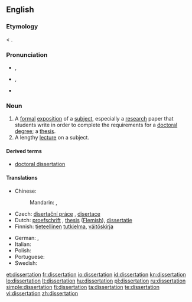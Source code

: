 ==English==

===Etymology===
{{etyl|la}} {{term|dissertationem}} < {{term|dissertare}}.

===Pronunciation===
* {{a|RP}} {{IPA|/ˌdɪsəˈteɪʃən/}}, {{SAMPA|/%dIs@"teIS@n/}}
* {{a|GenAm}} {{IPA|/ˌdɪsɚˈteɪʃən/}}, {{SAMPA|/%dIs@`"teIS@n/}}
* {{rhymes|eɪʃən}}

===Noun===
{{en-noun}}

# A [[formal]] [[exposition]] of a [[subject]], especially a [[research]] paper that students write in order to complete the requirements for a [[doctoral]] [[degree]]; a [[thesis]].
# A lengthy [[lecture]] on a subject.

====Derived terms====
* [[doctoral dissertation]]

====Translations====
{{trans-top|formal exposition of a subject}}
* Chinese:
*: Mandarin: {{t-|cmn|論文|sc=Hani}}, {{t-|cmn|论文|tr=lùnwén|sc=Hani}}
* Czech: [[disertační práce]] {{f}}, [[disertace]] {{f}}
* Dutch: [[proefschrift]] {{n}}, [[thesis]] {{f}} ([[Flemish]]), [[dissertatie]] {{f}}
* Finnish: [[tieteellinen]] [[tutkielma]], [[väitöskirja]]
{{trans-mid}}
* German: {{t+|de|Doktorarbeit|f}}, {{t-|de|Dissertation|f}}
* Italian: {{t-|it|dissertazione}}
* Polish: {{t-|pl|doktorat|m}}
* Portuguese: {{t+|pt|dissertação}}
* Swedish: {{t+|sv|avhandling}}
{{trans-bottom}}

[[et:dissertation]]
[[fr:dissertation]]
[[io:dissertation]]
[[id:dissertation]]
[[kn:dissertation]]
[[lo:dissertation]]
[[lt:dissertation]]
[[hu:dissertation]]
[[pl:dissertation]]
[[ru:dissertation]]
[[simple:dissertation]]
[[fi:dissertation]]
[[ta:dissertation]]
[[te:dissertation]]
[[vi:dissertation]]
[[zh:dissertation]]
